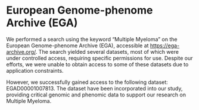 # European Genome-phenome Archive (EGA)
We performed a search using the keyword "Multiple Myeloma" on the European Genome-phenome Archive (EGA), accessible at [https://ega-archive.org/](https://ega-archive.org/). The search yielded several datasets, most of which were under controlled access, requiring specific permissions for use. Despite our efforts, we were unable to obtain access to some of these datasets due to application constraints.

However, we successfully gained access to the following  dataset: EGAD00001007813. The dataset have been incorporated into our study, providing critical genomic and phenomic data to support our research on Multiple Myeloma.


